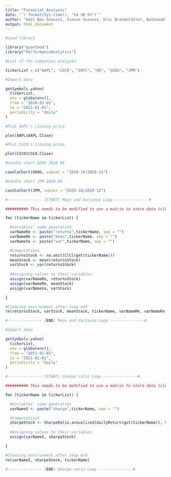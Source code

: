 ```yaml
---
title: "Financial Analysis"
date: "`r format(Sys.time(), '%d %B %Y')`"
author: "Adel Ben Snoussi, Xxxxxx Xxxxxxx, Eric Brandstätter, Nathanaël G. Dürst"
output: html_document
---
```


```r

#Load library

library("quantmod")
library("PerformanceAnalytics")

#List of the companies analyzed

tickerList = c("AAPL", "CSCO", "INTC", "HD", "GOOG", "JPM")

#Import data

getSymbols.yahoo(
  tickerList,
  env = globalenv(),
  from = "2020-01-01",
  to = "2021-01-01",
  periodicity = "daily"
)

#Plot AAPL's closing price

plot(AAPL$AAPL.Close)

#Plot CSCO's closing price

plot(CSCO$CSCO.Close)

#Candle chart GOOG 2020 Q4

candleChart(GOOG, subset = "2020-10/2020-12")

#Candle chart JPM 2020 Q4

candleChart(JPM, subset = "2020-10/2020-12")

#--------------- [START] Mean and Variance Loop ---------------#

########## This needs to be modified to use a matrix to store data (cleaner code on the recommendation of Lionel)

for (tickerName in tickerList) {

  #Variables' name generation
  varNameRe <- paste("returns",tickerName, sep = "")
  varNameMe <- paste("mean",tickerName, sep = "")
  varNameVa <- paste("var",tickerName, sep = "")

  #Computations
  returnsStock <- na.omit(ClCl(get(tickerName)))
  meanStock <- mean(returnsStock)
  varStock <- var(returnsStock)
  
  #Assigning values to their variables
  assign(varNameRe, returnsStock)
  assign(varNameMe, meanStock)
  assign(varNameVa, varStock)

}

#Cleaning environment after loop end
rm(returnsStock, varStock, meanStock, tickerName, varNameMe, varNameRe, varNameVa)

#--------------- [END] Mean and Variance Loop ---------------#

#Import data

getSymbols.yahoo(
  tickerList,
  env = globalenv(),
  from = "2011-01-01",
  to = "2021-01-01",
  periodicity = "daily"
)

#--------------- [START] Sharpe ratio Loop ---------------#

########## This needs to be modified to use a matrix to store data (cleaner code on the recommendation of Lionel)

for (tickerName in tickerList) {

  #Variables' name generation
  varNameS <- paste("sharpe",tickerName, sep = "")

  #Computations
  sharpeStock <- SharpeRatio.annualized(dailyReturn(get(tickerName)), Rf = 0.03/252, scale = 252)
  
  #Assigning values to their variables
  assign(varNameS, sharpeStock)

}

#Cleaning environment after loop end
rm(varNameS, sharpeStock, tickerName)

#--------------- [END] Sharpe ratio Loop ---------------#

```
